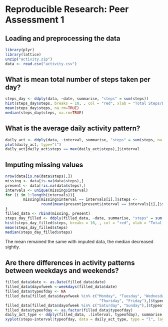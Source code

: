 # Reproducible Research: Peer Assessment 1


## Loading and preprocessing the data
```r
library(plyr)
library(lattice)
unzip("activity.zip")
data <- read.csv("activity.csv")

```


## What is mean total number of steps taken per day?

```r
steps_day <- ddply(data, ~date, summarise, "steps" = sum(steps))
hist(steps_day$steps, breaks = 10, , col = "red", xlab = "Total Steps/Day", main = "")
mean(steps_day$steps, na.rm=TRUE)
median(steps_day$steps, na.rm=TRUE)
```

## What is the average daily activity pattern?

```r
daily_act <- ddply(data, ~interval, summarise, "steps" = sum(steps, na.rm=TRUE))
plot(daily_act, type="l")
daily_act[daily_act$steps == max(daily_act$steps),]$interval
```


## Imputing missing values

```r
nrow(data[is.na(data$steps),])
missing <- data[is.na(data$steps),]
present <- data[!is.na(data$steps),]
intervals <- unique(missing$interval)
for (i in 1:length(intervals)){
        missing[missing$interval == intervals[i],]$steps <- 
                round(mean(present[present$interval == intervals[i],]$steps))
}
filled_data <- rbind(missing, present)
steps_day_filled <- ddply(filled_data, ~date, summarise, "steps" = sum(steps))
hist(steps_day_filled$steps, breaks = 10, , col = "red", xlab = "Total Steps/Day", main = "")
mean(steps_day_filled$steps)
median(steps_day_filled$steps)
```

The mean remained the same with imputed data, the median decreased sightly.

## Are there differences in activity patterns between weekdays and weekends?

```r
filled_data$date <- as.Date(filled_data$date)
filled_data$dayofweek <-weekdays(filled_data$date)
filled_data$typeofday <- NA
filled_data[filled_data$dayofweek %in% c("Monday", "Tuesday", "Wednesday",
                                          "Thursday", "Friday"),]$typeofday <- "Weekday"
filled_data[filled_data$dayofweek %in% c("Saturday", "Sunday"),]$typeofday <- "Weekend"
filled_data$typeofday <- as.factor(filled_data$typeofday)
daily_act_type <- ddply(filled_data, .(interval, typeofday), summarise, "steps" = sum(steps))
xyplot(steps~interval|typeofday, data = daily_act_type, type = "l", layout = c(1,2))
```
